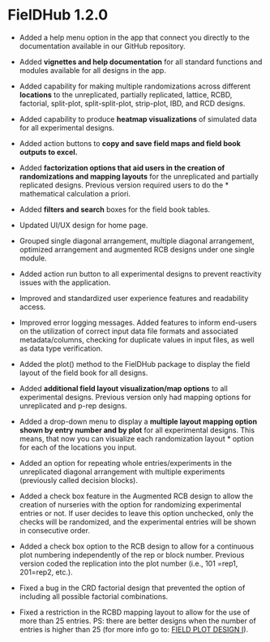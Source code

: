 # FielDHub 1.2.0

* Added a help menu option in the app that connect you directly to the documentation available in our GitHub repository.   

* Added **vignettes and help documentation** for all standard functions and modules available for all designs in the app. 

* Added capability for making multiple randomizations across different **locations** to the unreplicated, partially replicated, lattice, RCBD, factorial, split-plot, split-split-plot, strip-plot, IBD, and RCD designs. 

* Added capability to produce **heatmap visualizations** of simulated data for all experimental designs. 

* Added action buttons to **copy and save field maps and field book outputs to excel.** 

* Added **factorization options that aid users in the creation of randomizations and mapping layouts** for the unreplicated and partially replicated designs. Previous version required users to do the * mathematical calculation a priori.  

* Added **filters and search** boxes for the field book tables.  

* Updated UI/UX design for home page. 

* Grouped single diagonal arrangement, multiple diagonal arrangement, optimized arrangement and augmented RCB designs under one single module.  

* Added action run button to all experimental designs to prevent reactivity issues with the application. 

* Improved and standardized user experience features and readability access. 

* Improved error logging messages. Added features to inform end-users on the utilization of correct input data file formats and associated metadata/columns, checking for duplicate values in input files, as well as data type verification. 

* Added the plot() method to the FielDHub package to display the field layout of the field book for all designs. 

* Added **additional field layout visualization/map options** to all experimental designs. Previous version only had mapping options for unreplicated and p-rep designs. 

* Added a drop-down menu to display a **multiple layout mapping option shown by entry number and by plot** for all experimental designs. This means, that now you can visualize each randomization layout * option for each of the locations you input. 

* Added an option for repeating whole entries/experiments in the unreplicated diagonal arrangement with multiple experiments (previously called decision blocks). 

* Added a check box feature in the Augmented RCB design to allow the creation of nurseries with the option for randomizing experimental entries or not. If user decides to leave this option unchecked, only the checks will be randomized, and the experimental entries will be shown in consecutive order. 

* Added a check box option to the RCB design to allow for a continuous plot numbering independently of the rep or block number. Previous version coded the replication into the plot number (i.e., 101 =rep1, 201=rep2, etc.). 

* Fixed a bug in the CRD factorial design that prevented the option of including all possible factorial combinations. 

* Fixed a restriction in the RCBD mapping layout to allow for the use of more than 25 entries. PS: there are better designs when the number of entries is higher than 25 (for more info go to: [FIELD PLOT DESIGN I](https://www.ndsu.edu/faculty/horsley/)).

